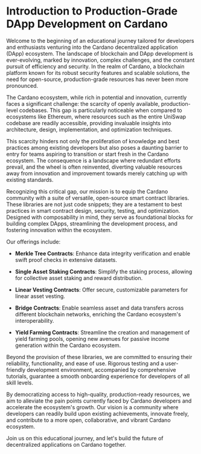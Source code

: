 # Introduction to Production-Grade DApp Development on Cardano

Welcome to the beginning of an educational journey tailored for developers and enthusiasts venturing into the Cardano decentralized application (DApp) ecosystem. The landscape of blockchain and DApp development is ever-evolving, marked by innovation, complex challenges, and the constant pursuit of efficiency and security. In the realm of Cardano, a blockchain platform known for its robust security features and scalable solutions, the need for open-source, production-grade resources has never been more pronounced.

The Cardano ecosystem, while rich in potential and innovation, currently faces a significant challenge: the scarcity of openly available, production-level codebases. This gap is particularly noticeable when compared to ecosystems like Ethereum, where resources such as the entire UniSwap codebase are readily accessible, providing invaluable insights into architecture, design, implementation, and optimization techniques.

This scarcity hinders not only the proliferation of knowledge and best practices among existing developers but also poses a daunting barrier to entry for teams aspiring to transition or start fresh in the Cardano ecosystem. The consequence is a landscape where redundant efforts prevail, and the wheel is often reinvented, diverting valuable resources away from innovation and improvement towards merely catching up with existing standards.

Recognizing this critical gap, our mission is to equip the Cardano community with a suite of versatile, open-source smart contract libraries. These libraries are not just code snippets; they are a testament to best practices in smart contract design, security, testing, and optimization. Designed with composability in mind, they serve as foundational blocks for building complex DApps, streamlining the development process, and fostering innovation within the ecosystem.

Our offerings include:

- **Merkle Tree Contracts**: Enhance data integrity verification and enable swift proof checks in extensive datasets.

- **Single Asset Staking Contracts**: Simplify the staking process, allowing for collective asset staking and reward distribution.

- **Linear Vesting Contracts**: Offer secure, customizable parameters for linear asset vesting.

- **Bridge Contracts**: Enable seamless asset and data transfers across different blockchain networks, enriching the Cardano ecosystem's interoperability.

- **Yield Farming Contracts**: Streamline the creation and management of yield farming pools, opening new avenues for passive income generation within the Cardano ecosystem.

Beyond the provision of these libraries, we are committed to ensuring their reliability, functionality, and ease of use. Rigorous testing and a user-friendly development environment, accompanied by comprehensive tutorials, guarantee a smooth onboarding experience for developers of all skill levels.

By democratizing access to high-quality, production-ready resources, we aim to alleviate the pain points currently faced by Cardano developers and accelerate the ecosystem's growth. Our vision is a community where developers can readily build upon existing achievements, innovate freely, and contribute to a more open, collaborative, and vibrant Cardano ecosystem.

Join us on this educational journey, and let's build the future of decentralized applications on Cardano together.

